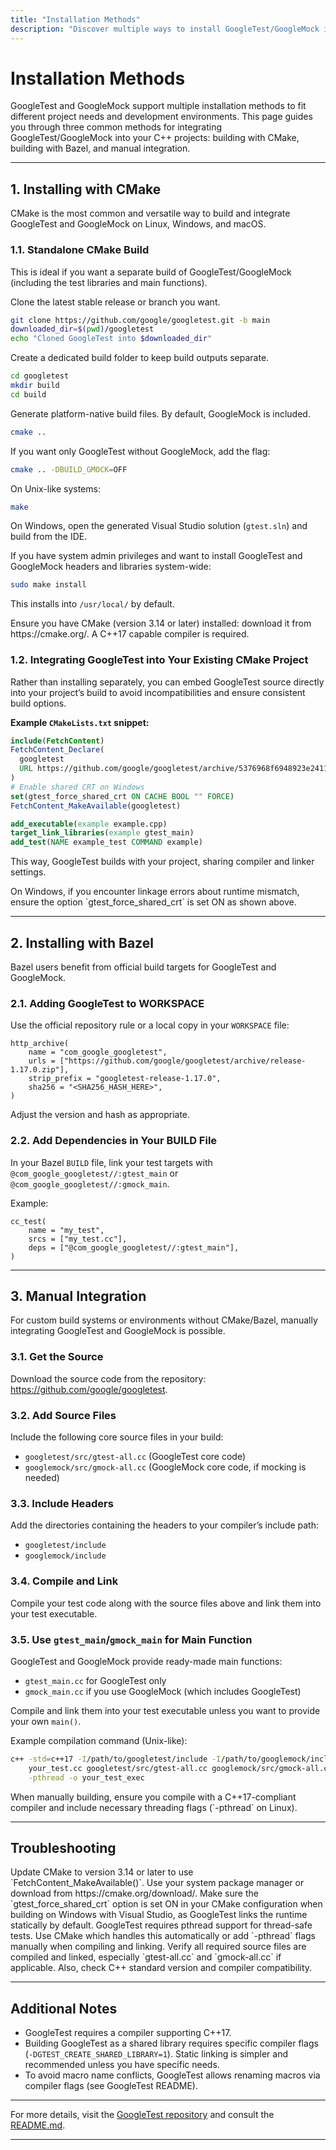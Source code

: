 ```yaml
---
title: "Installation Methods"
description: "Discover multiple ways to install GoogleTest/GoogleMock in your projects. This page covers installation via CMake, Bazel, and manual integration, with step-by-step guidance tailored for different operating systems."
---
```


# Installation Methods

GoogleTest and GoogleMock support multiple installation methods to fit different project needs and development environments. This page guides you through three common methods for integrating GoogleTest/GoogleMock into your C++ projects: building with CMake, building with Bazel, and manual integration.

---

## 1. Installing with CMake

CMake is the most common and versatile way to build and integrate GoogleTest and GoogleMock on Linux, Windows, and macOS.

### 1.1. Standalone CMake Build

This is ideal if you want a separate build of GoogleTest/GoogleMock (including the test libraries and main functions).

<Steps>
<Step title="Clone the Repository">
Clone the latest stable release or branch you want.

```bash
git clone https://github.com/google/googletest.git -b main
downloaded_dir=$(pwd)/googletest
echo "Cloned GoogleTest into $downloaded_dir"
```

</Step>
<Step title="Create Build Directory">
Create a dedicated build folder to keep build outputs separate.

```bash
cd googletest
mkdir build
cd build
```

</Step>
<Step title="Generate Build Files with CMake">
Generate platform-native build files. By default, GoogleMock is included.

```bash
cmake ..
```

If you want only GoogleTest without GoogleMock, add the flag:

```bash
cmake .. -DBUILD_GMOCK=OFF
```

</Step>
<Step title="Build the Libraries">
On Unix-like systems:

```bash
make
```

On Windows, open the generated Visual Studio solution (`gtest.sln`) and build from the IDE.

</Step>
<Step title="Optional: Install the Libraries">
If you have system admin privileges and want to install GoogleTest and GoogleMock headers and libraries system-wide:

```bash
sudo make install
```

This installs into `/usr/local/` by default.

</Step>
</Steps>

<Note>
Ensure you have CMake (version 3.14 or later) installed: download it from https://cmake.org/. A C++17 capable compiler is required.
</Note>

### 1.2. Integrating GoogleTest into Your Existing CMake Project

Rather than installing separately, you can embed GoogleTest source directly into your project’s build to avoid incompatibilities and ensure consistent build options.

**Example `CMakeLists.txt` snippet:**

```cmake
include(FetchContent)
FetchContent_Declare(
  googletest
  URL https://github.com/google/googletest/archive/5376968f6948923e2411081fd9372e71a59d8e77.zip
)
# Enable shared CRT on Windows
set(gtest_force_shared_crt ON CACHE BOOL "" FORCE)
FetchContent_MakeAvailable(googletest)

add_executable(example example.cpp)
target_link_libraries(example gtest_main)
add_test(NAME example_test COMMAND example)
```

This way, GoogleTest builds with your project, sharing compiler and linker settings.

<Warning>
On Windows, if you encounter linkage errors about runtime mismatch, ensure the option `gtest_force_shared_crt` is set ON as shown above.
</Warning>

---

## 2. Installing with Bazel

Bazel users benefit from official build targets for GoogleTest and GoogleMock.

### 2.1. Adding GoogleTest to WORKSPACE

Use the official repository rule or a local copy in your `WORKSPACE` file:

```bazel
http_archive(
    name = "com_google_googletest",
    urls = ["https://github.com/google/googletest/archive/release-1.17.0.zip"],
    strip_prefix = "googletest-release-1.17.0",
    sha256 = "<SHA256_HASH_HERE>",
)
```

Adjust the version and hash as appropriate.

### 2.2. Add Dependencies in Your BUILD File

In your Bazel `BUILD` file, link your test targets with `@com_google_googletest//:gtest_main` or `@com_google_googletest//:gmock_main`.

Example:

```bazel
cc_test(
    name = "my_test",
    srcs = ["my_test.cc"],
    deps = ["@com_google_googletest//:gtest_main"],
)
```

---

## 3. Manual Integration

For custom build systems or environments without CMake/Bazel, manually integrating GoogleTest and GoogleMock is possible.

### 3.1. Get the Source

Download the source code from the repository: https://github.com/google/googletest.

### 3.2. Add Source Files

Include the following core source files in your build:

- `googletest/src/gtest-all.cc` (GoogleTest core code)
- `googlemock/src/gmock-all.cc` (GoogleMock core code, if mocking is needed)

### 3.3. Include Headers

Add the directories containing the headers to your compiler’s include path:

- `googletest/include`
- `googlemock/include`

### 3.4. Compile and Link

Compile your test code along with the source files above and link them into your test executable.

### 3.5. Use `gtest_main`/`gmock_main` for Main Function

GoogleTest and GoogleMock provide ready-made main functions:

- `gtest_main.cc` for GoogleTest only
- `gmock_main.cc` if you use GoogleMock (which includes GoogleTest)

Compile and link them into your test executable unless you want to provide your own `main()`.

Example compilation command (Unix-like):

```bash
c++ -std=c++17 -I/path/to/googletest/include -I/path/to/googlemock/include \
    your_test.cc googletest/src/gtest-all.cc googlemock/src/gmock-all.cc googlemock/src/gmock_main.cc \
    -pthread -o your_test_exec
```

<Warning>
When manually building, ensure you compile with a C++17-compliant compiler and include necessary threading flags (`-pthread` on Linux).
</Warning>

---

## Troubleshooting

<AccordionGroup title="Common Installation Issues and Solutions">
<Accordion title="CMake version too old or missing FetchContent">
Update CMake to version 3.14 or later to use `FetchContent_MakeAvailable()`. Use your system package manager or download from https://cmake.org/download/.
</Accordion>
<Accordion title="Linker errors related to MSVC runtime mismatch">
Make sure the `gtest_force_shared_crt` option is set ON in your CMake configuration when building on Windows with Visual Studio, as GoogleTest links the runtime statically by default.
</Accordion>
<Accordion title="GoogleTest not finding pthread on Linux">
GoogleTest requires pthread support for thread-safe tests. Use CMake which handles this automatically or add `-pthread` flags manually when compiling and linking.
</Accordion>
<Accordion title="Undefined reference errors when building manually">
Verify all required source files are compiled and linked, especially `gtest-all.cc` and `gmock-all.cc` if applicable. Also, check C++ standard version and compiler compatibility.
</Accordion>
</AccordionGroup>

---

## Additional Notes

- GoogleTest requires a compiler supporting C++17.
- Building GoogleTest as a shared library requires specific compiler flags (`-DGTEST_CREATE_SHARED_LIBRARY=1`). Static linking is simpler and recommended unless you have specific needs.
- To avoid macro name conflicts, GoogleTest allows renaming macros via compiler flags (see GoogleTest README).

---

For more details, visit the [GoogleTest repository](https://github.com/google/googletest) and consult the [README.md](https://github.com/google/googletest/blob/main/googletest/README.md).

---